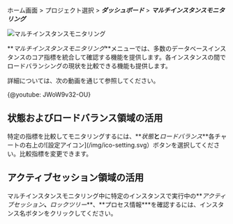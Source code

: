 ホーム画面 > プロジェクト選択 > **_ダッシュボード_** > **_マルチインスタンスモニタリング_**

![マルチインスタンスモニタリング](/img/db-multi-instance-monitoring.png)

**_マルチインスタンスモニタリング_**メニューでは、多数のデータベースインスタンスのコア指標を統合して確認する機能を提供します。各インスタンスの間でロードバランシングの現状を比較できる機能も提供します。

詳細については、次の動画を通じて参照してください。

{@youtube: JWoW9v32-OU}

## 状態およびロードバランス領域の活用

特定の指標を比較してモニタリングするには、**_状態_**と**_ロードバランス_**各チャートの右上の![設定アイコン]\(/img/ico-setting.svg）ボタンを選択してください。比較指標を変更できます。

## アクティブセッション領域の活用

マルチインスタンスモニタリング中に特定のインスタンスで実行中の**_アクティブセッション_**、**_ロックツリー_**、**プロセス情報\***を確認するには、インスタンス名ボタンをクリックしてください。
